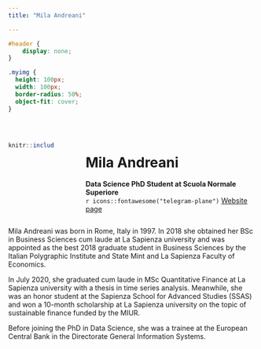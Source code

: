 ```yaml
---
title: "Mila Andreani"

---
```


```css
#header {
    display: none;
}
```

```css
.myimg {
  height: 100px;
  width: 100px;
  border-radius: 50%;
  object-fit: cover;
}
```
<br>

:::: {.columns}

::: {.column width="20%"}
```r
knitr::include_graphics("images/andreani.jpeg")
``` 
:::

::: {.column width="5%"}

:::

::: {.column width="75%"}
# Mila Andreani

**Data Science PhD Student at Scuola Normale Superiore**
<!-- <br> -->
<br>
`r icons::fontawesome("telegram-plane")` [Website page](https://www.sns.it/it/persona/mila-andreani) 

<!--`r icons::fontawesome("at")` [mila.andreani@sns.it](mailto:mila.andreani@sns.it) -->
:::

::::

Mila Andreani was born in Rome, Italy in 1997. In 2018 she obtained her BSc in Business Sciences cum laude at La Sapienza university and was appointed as the best 2018 graduate student in Business Sciences by the Italian Polygraphic Institute and State Mint and La Sapienza Faculty of Economics.

In July 2020, she graduated cum laude in MSc Quantitative Finance at La Sapienza university with a thesis in time series analysis. Meanwhile, she was an honor student at the Sapienza School for Advanced Studies (SSAS) and won a 10-month scholarship at La Sapienza university on the topic of sustainable finance funded by the MIUR.

Before joining the PhD in Data Science, she was a trainee at the European Central Bank in the Directorate General Information Systems.
